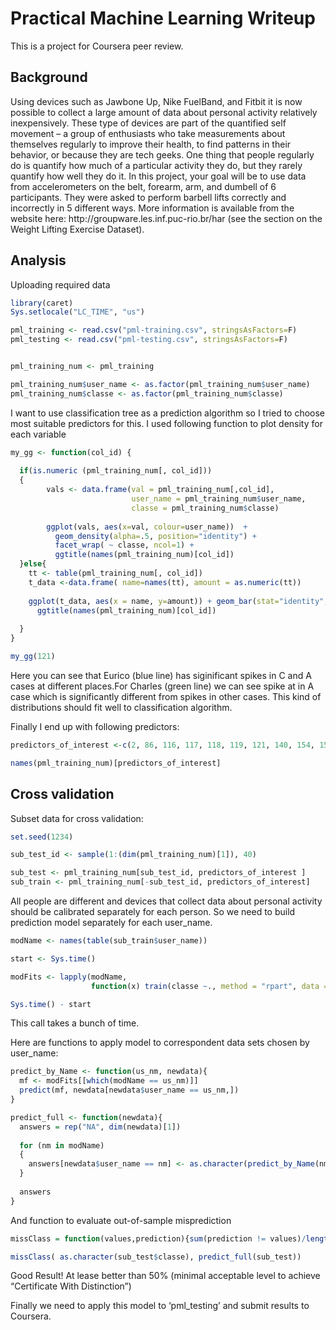 Practical Machine Learning Writeup
========================================================

This is a project for Coursera peer review.

Background 
---------------------------------
Using devices such as Jawbone Up, Nike FuelBand, and Fitbit it is now possible to collect a large amount of data about personal activity relatively inexpensively. These type of devices are part of the quantified self movement – a group of enthusiasts who take measurements about themselves regularly to improve their health, to find patterns in their behavior, or because they are tech geeks. One thing that people regularly do is quantify how much of a particular activity they do, but they rarely quantify how well they do it. In this project, your goal will be to use data from accelerometers on the belt, forearm, arm, and dumbell of 6 participants. They were asked to perform barbell lifts correctly and incorrectly in 5 different ways. More information is available from the website here: http://groupware.les.inf.puc-rio.br/har (see the section on the Weight Lifting Exercise Dataset). 


Analysis
---------------------------------


Uploading required data
```r

library(caret)
Sys.setlocale("LC_TIME", "us")

pml_training <- read.csv("pml-training.csv", stringsAsFactors=F)
pml_testing <- read.csv("pml-testing.csv", stringsAsFactors=F)


pml_training_num <- pml_training

pml_training_num$user_name <- as.factor(pml_training_num$user_name)
pml_training_num$classe <- as.factor(pml_training_num$classe)

```

I want to use classification tree as a prediction algorithm so I tried to choose most suitable predictors for this. I used following function to plot density for each variable
```r
my_gg <- function(col_id) {  
    
  if(is.numeric (pml_training_num[, col_id]))
  {
        vals <- data.frame(val = pml_training_num[,col_id],
                           user_name = pml_training_num$user_name,
                           classe = pml_training_num$classe)
        
        ggplot(vals, aes(x=val, colour=user_name))  + 
          geom_density(alpha=.5, position="identity") +
          facet_wrap( ~ classe, ncol=1) +
          ggtitle(names(pml_training_num)[col_id])
  }else{
    tt <- table(pml_training_num[, col_id])
    t_data <-data.frame( name=names(tt), amount = as.numeric(tt))
    
    ggplot(t_data, aes(x = name, y=amount)) + geom_bar(stat="identity", fill="gray", colour="blue")+
      ggtitle(names(pml_training_num)[col_id])
    
  }
}

my_gg(121)
```

Here you can see that Eurico (blue line) has siginificant spikes in C and A cases at different places.For Charles (green line) we can see spike at in A case which is significantly different from spikes in other cases. This kind of distributions should fit well to classification algorithm.

Finally I end up with following predictors:

```r
predictors_of_interest <-c(2, 86, 116, 117, 118, 119, 121, 140, 154, 155, 157, 159, 160)

names(pml_training_num)[predictors_of_interest]

```

Cross validation
---------------------------------

Subset data for cross validation:
```r
set.seed(1234)

sub_test_id <- sample(1:(dim(pml_training_num)[1]), 40)

sub_test <- pml_training_num[sub_test_id, predictors_of_interest ]
sub_train <- pml_training_num[-sub_test_id, predictors_of_interest]

```

All people are different and devices that collect data about personal activity should be calibrated separately for each person. So we need to build prediction model separately for each user_name. 

```r
modName <- names(table(sub_train$user_name))

start <- Sys.time()

modFits <- lapply(modName, 
                  function(x) train(classe ~., method = "rpart", data = sub_train[sub_train$user_name == x, ]))

Sys.time() - start
```
This call takes a bunch of time.




Here are functions to apply model to correspondent data sets chosen by user_name:
```r
predict_by_Name <- function(us_nm, newdata){
  mf <- modFits[[which(modName == us_nm)]]
  predict(mf, newdata[newdata$user_name == us_nm,])
}

predict_full <- function(newdata){
  answers = rep("NA", dim(newdata)[1])
  
  for (nm in modName)
  {
    answers[newdata$user_name == nm] <- as.character(predict_by_Name(nm, newdata))
  }
  
  answers
}

```

And function to evaluate out-of-sample misprediction

```r
missClass = function(values,prediction){sum(prediction != values)/length(values)}

missClass( as.character(sub_test$classe), predict_full(sub_test))

```

Good Result! At lease better than 50% (minimal acceptable level to achieve "Certificate With Distinction")

Finally we need to apply this model to 'pml_testing' and submit results to Coursera.

